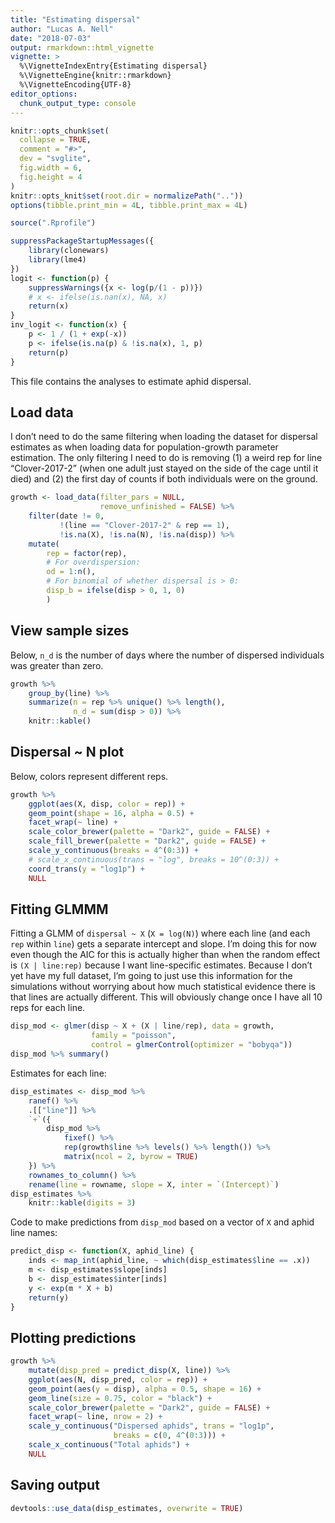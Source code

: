 ```yaml
---
title: "Estimating dispersal"
author: "Lucas A. Nell"
date: "2018-07-03"
output: rmarkdown::html_vignette
vignette: >
  %\VignetteIndexEntry{Estimating dispersal}
  %\VignetteEngine{knitr::rmarkdown}
  %\VignetteEncoding{UTF-8}
editor_options: 
  chunk_output_type: console
---
```


```r
knitr::opts_chunk$set(
  collapse = TRUE,
  comment = "#>",
  dev = "svglite", 
  fig.width = 6,
  fig.height = 4
)
knitr::opts_knit$set(root.dir = normalizePath(".."))
options(tibble.print_min = 4L, tibble.print_max = 4L)
```
```r
source(".Rprofile")
```

```r
suppressPackageStartupMessages({
    library(clonewars)
    library(lme4)
})
logit <- function(p) {
    suppressWarnings({x <- log(p/(1 - p))})
    # x <- ifelse(is.nan(x), NA, x)
    return(x)
}
inv_logit <- function(x) {
    p <- 1 / (1 + exp(-x))
    p <- ifelse(is.na(p) & !is.na(x), 1, p)
    return(p)
}
```


This file contains the analyses to estimate aphid dispersal.



## Load data

I don't need to do the same filtering when loading the dataset for dispersal estimates
as when loading data for population-growth parameter estimation.
The only filtering I need to do is removing (1) a weird rep for line "Clover-2017-2" (when
one adult just stayed on the side of the cage until it died)
and (2) the first day of counts if both individuals were on the ground.


```r
growth <- load_data(filter_pars = NULL,
                    remove_unfinished = FALSE) %>% 
    filter(date != 0, 
           !(line == "Clover-2017-2" & rep == 1),
           !is.na(X), !is.na(N), !is.na(disp)) %>% 
    mutate(
        rep = factor(rep),
        # For overdispersion:
        od = 1:n(),
        # For binomial of whether dispersal is > 0:
        disp_b = ifelse(disp > 0, 1, 0)
        )
```


## View sample sizes

Below, `n_d` is the number of days where the number of dispersed individuals was
greater than zero.

```r
growth %>% 
    group_by(line) %>% 
    summarize(n = rep %>% unique() %>% length(),
              n_d = sum(disp > 0)) %>% 
    knitr::kable()
```



## Dispersal ~ N plot

Below, colors represent different reps.


```r
growth %>% 
    ggplot(aes(X, disp, color = rep)) +
    geom_point(shape = 16, alpha = 0.5) +
    facet_wrap(~ line) +
    scale_color_brewer(palette = "Dark2", guide = FALSE) +
    scale_fill_brewer(palette = "Dark2", guide = FALSE) +
    scale_y_continuous(breaks = 4^(0:3)) +
    # scale_x_continuous(trans = "log", breaks = 10^(0:3)) +
    coord_trans(y = "log1p") +
    NULL
```


## Fitting GLMMM

Fitting a GLMM of `dispersal ~ X` (`X = log(N)`) where each line
(and each `rep` within `line`) gets a separate intercept and slope.
I'm doing this for now even though the AIC for this is actually higher
than when the random effect is `(X | line:rep)` because I want line-specific
estimates.
Because I don't yet have my full dataset, I'm going to just use this information
for the simulations without worrying about how much statistical evidence
there is that lines are actually different.
This will obviously change once I have all 10 reps for each line.

```r
disp_mod <- glmer(disp ~ X + (X | line/rep), data = growth,
                  family = "poisson",
                  control = glmerControl(optimizer = "bobyqa"))
disp_mod %>% summary()
```


Estimates for each line:

```r
disp_estimates <- disp_mod %>% 
    ranef() %>% 
    .[["line"]] %>% 
    `+`({
        disp_mod %>%
            fixef() %>% 
            rep(growth$line %>% levels() %>% length()) %>% 
            matrix(ncol = 2, byrow = TRUE)
    }) %>% 
    rownames_to_column() %>% 
    rename(line = rowname, slope = X, inter = `(Intercept)`)
disp_estimates %>% 
    knitr::kable(digits = 3)
```



Code to make predictions from `disp_mod` based on a vector of `X` and aphid line
names:

```r
predict_disp <- function(X, aphid_line) {
    inds <- map_int(aphid_line, ~ which(disp_estimates$line == .x))
    m <- disp_estimates$slope[inds]
    b <- disp_estimates$inter[inds]
    y <- exp(m * X + b)
    return(y)
}
```


## Plotting predictions

```r
growth %>% 
    mutate(disp_pred = predict_disp(X, line)) %>%
    ggplot(aes(N, disp_pred, color = rep)) +
    geom_point(aes(y = disp), alpha = 0.5, shape = 16) +
    geom_line(size = 0.75, color = "black") +
    scale_color_brewer(palette = "Dark2", guide = FALSE) +
    facet_wrap(~ line, nrow = 2) +
    scale_y_continuous("Dispersed aphids", trans = "log1p",
                       breaks = c(0, 4^(0:3))) +
    scale_x_continuous("Total aphids") +
    NULL
```



## Saving output

```r
devtools::use_data(disp_estimates, overwrite = TRUE)
```

